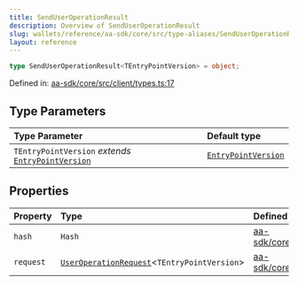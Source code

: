 ```yaml
---
title: SendUserOperationResult
description: Overview of SendUserOperationResult
slug: wallets/reference/aa-sdk/core/src/type-aliases/SendUserOperationResult
layout: reference
---
```


```ts
type SendUserOperationResult<TEntryPointVersion> = object;
```

Defined in: [aa-sdk/core/src/client/types.ts:17](https://github.com/alchemyplatform/aa-sdk/blob/49e74eee8606f480b200b4612d00d950da8a8742/aa-sdk/core/src/client/types.ts#L17)

## Type Parameters

| Type Parameter                                                              | Default type                                 |
| :-------------------------------------------------------------------------- | :------------------------------------------- |
| `TEntryPointVersion` _extends_ [`EntryPointVersion`](EntryPointVersion.mdx) | [`EntryPointVersion`](EntryPointVersion.mdx) |

## Properties

| Property                     | Type                                                                      | Defined in                                                                                                                                                        |
| :--------------------------- | :------------------------------------------------------------------------ | :---------------------------------------------------------------------------------------------------------------------------------------------------------------- |
| <a id="hash" /> `hash`       | `Hash`                                                                    | [aa-sdk/core/src/client/types.ts:20](https://github.com/alchemyplatform/aa-sdk/blob/49e74eee8606f480b200b4612d00d950da8a8742/aa-sdk/core/src/client/types.ts#L20) |
| <a id="request" /> `request` | [`UserOperationRequest`](UserOperationRequest.mdx)\<`TEntryPointVersion`> | [aa-sdk/core/src/client/types.ts:21](https://github.com/alchemyplatform/aa-sdk/blob/49e74eee8606f480b200b4612d00d950da8a8742/aa-sdk/core/src/client/types.ts#L21) |
